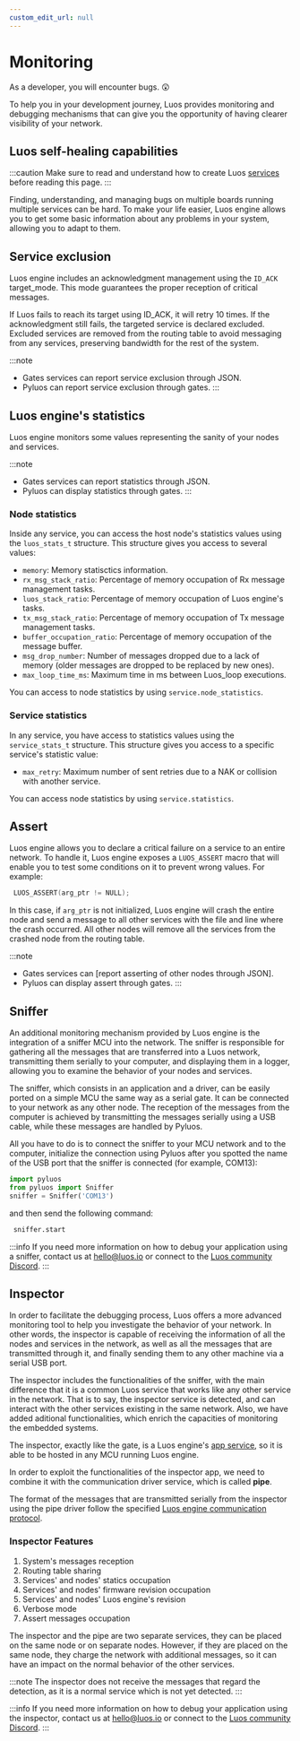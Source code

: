 ```yaml
---
custom_edit_url: null
---
```


# Monitoring

As a developer, you will encounter bugs. 😲

To help you in your development journey, Luos provides monitoring and debugging mechanisms that can give you the opportunity of having clearer visibility of your network.

## Luos self-healing capabilities

:::caution
Make sure to read and understand how to create Luos [services](../luos-technology/services/) before reading this page.
:::

Finding, understanding, and managing bugs on multiple boards running multiple services can be hard. To make your life easier, Luos engine allows you to get some basic information about any problems in your system, allowing you to adapt to them.

## Service exclusion

Luos engine includes an acknowledgment management using the `ID_ACK` target_mode. This mode guarantees the proper reception of critical messages.

If Luos fails to reach its target using ID_ACK, it will retry 10 times. If the acknowledgment still fails, the targeted service is declared excluded. Excluded services are removed from the routing table to avoid messaging from any services, preserving bandwidth for the rest of the system.

:::note
- Gates services can report service exclusion through JSON.
- Pyluos can report service exclusion through gates.
:::

## Luos engine's statistics

Luos engine monitors some values representing the sanity of your nodes and services.

:::note
- Gates services can report statistics through JSON.
- Pyluos can display statistics through gates.
:::

### Node statistics

Inside any service, you can access the host node's statistics values using the `luos_stats_t` structure.
This structure gives you access to several values:

- `memory`: Memory statisctics information.
- `rx_msg_stack_ratio`: Percentage of memory occupation of Rx message management tasks.
- `luos_stack_ratio`: Percentage of memory occupation of Luos engine's tasks.
- `tx_msg_stack_ratio`: Percentage of memory occupation of Tx message management tasks.
- `buffer_occupation_ratio`: Percentage of memory occupation of the message buffer.
- `msg_drop_number`: Number of messages dropped due to a lack of memory (older messages are dropped to be replaced by new ones).
- `max_loop_time_ms`: Maximum time in ms between Luos_loop executions.

You can access to node statistics by using `service.node_statistics`.

### Service statistics

In any service, you have access to statistics values using the `service_stats_t` structure.
This structure gives you access to a specific service's statistic value:

- `max_retry`: Maximum number of sent retries due to a NAK or collision with another service.

You can access node statistics by using `service.statistics`.

## Assert

Luos engine allows you to declare a critical failure on a service to an entire network.
To handle it, Luos engine exposes a `LUOS_ASSERT` macro that will enable you to test some conditions on it to prevent wrong values.
For example:

```c
 LUOS_ASSERT(arg_ptr != NULL);
```

In this case, if `arg_ptr` is not initialized, Luos engine will crash the entire node and send a message to all other services with the file and line where the crash occurred. All other nodes will remove all the services from the crashed node from the routing table.

:::note
- Gates services can [report asserting of other nodes through JSON].
- Pyluos can display assert through gates.
:::

## Sniffer

An additional monitoring mechanism provided by Luos engine is the integration of a sniffer MCU into the network. The sniffer is responsible for gathering all the messages that are transferred into a Luos network, transmitting them serially to your computer, and displaying them in a logger, allowing you to examine the behavior of your nodes and services.

The sniffer, which consists in an application and a driver, can be easily ported on a simple MCU the same way as a serial gate. It can be connected to your network as any other node. The reception of the messages from the computer is achieved by transmitting the messages serially using a USB cable, while these messages are handled by Pyluos.

All you have to do is to connect the sniffer to your MCU network and to the computer, initialize the connection using Pyluos after you spotted the name of the USB port that the sniffer is connected (for example, COM13):

```python
import pyluos
from pyluos import Sniffer
sniffer = Sniffer('COM13')
```

and then send the following command:

```python
 sniffer.start
```

:::info
If you need more information on how to debug your application using a sniffer, contact us at <a href="mailto:hello@luos.io">hello@luos.io</a> or connect to the <a href="https://discord.gg/luos"> Luos community Discord</a>.
:::

## Inspector

In order to facilitate the debugging process, Luos offers a more advanced monitoring tool to help you investigate the behavior of your network. In other words, the inspector is capable of receiving the information of all the nodes and services in the network, as well as all the messages that are transmitted through it, and finally sending them to any other machine via a serial USB port.

The inspector includes the functionalities of the sniffer, with the main difference that it is a common Luos service that works like any other service in the network. That is to say, the inspector service is detected, and can interact with the other services existing in the same network. Also, we have added aditional functionalities, which enrich the capacities of monitoring the embedded systems.

The inspector, exactly like the gate, is a Luos engine's [app service](../luos-technology/services#apps-guidelines), so it is able to be hosted in any MCU running Luos engine.

In order to exploit the functionalities of the inspector app, we need to combine it with the communication driver service, which is called **pipe**.

The format of the messages that are transmitted serially from the inspector using the pipe driver follow the specified [Luos engine communication protocol](../luos-technology/message).

### Inspector Features

1. System's messages reception
2. Routing table sharing
3. Services' and nodes' statics occupation
4. Services' and nodes' firmware revision occupation
5. Services' and nodes' Luos engine's revision
6. Verbose mode
7. Assert messages occupation

The inspector and the pipe are two separate services, they can be placed on the same node or on separate nodes. However, if they are placed on the same node, they charge the network with additional messages, so it can have an impact on the normal behavior of the other services.

:::note
The inspector does not receive the messages that regard the detection, as it is a normal service which is not yet detected.
:::

:::info
If you need more information on how to debug your application using the inspector, contact us at <a href="mailto:hello@luos.io">hello@luos.io</a> or connect to the <a href="https://discord.gg/luos"> Luos community Discord</a>.
:::
